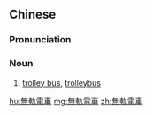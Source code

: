 {{also|无轨电车}}
==Chinese==
{{zh-forms|s=无轨电车|type=22}}

===Pronunciation===
{{zh-pron
|m=wúguǐ diànchē
|c=mou4 gwai2 din6 ce1
|cat=n
}}

===Noun===
{{zh-noun}}

# [[trolley bus]], [[trolleybus]] {{gloss|bus powered via overhead electric cables}}

{{zh-cat|Transport}}

[[hu:無軌電車]]
[[mg:無軌電車]]
[[zh:無軌電車]]